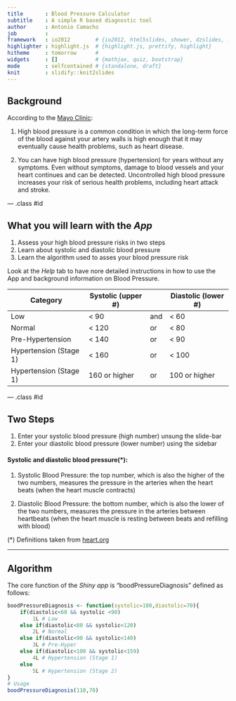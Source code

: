 ```yaml
---
title       : Blood Pressure Calculator
subtitle    : A simple R based diagnostic tool
author      : Antonio Camacho
job         : 
framework   : io2012        # {io2012, html5slides, shower, dzslides, ...}
highlighter : highlight.js  # {highlight.js, prettify, highlight}
hitheme     : tomorrow      # 
widgets     : []            # {mathjax, quiz, bootstrap}
mode        : selfcontained # {standalone, draft}
knit        : slidify::knit2slides
---
```


## Background
  
According to the [Mayo Clinic](http://www.mayoclinic.org/diseases-conditions/high-blood-pressure/basics/definition/con-20019580):
  
1. High blood pressure is a common condition in which the long-term force of the blood against your artery walls is high enough that it may eventually cause health problems, such as heart disease.
  
2. You can have high blood pressure (hypertension) for years without any symptoms. Even without symptoms, damage to blood vessels and your heart continues and can be detected. Uncontrolled high blood pressure increases your risk of serious health problems, including heart attack and stroke.

--- .class #id 

## What you will learn with the *App*
  
    
1. Assess your high blood pressure risks in two steps
2. Learn about systolic and diastolic blood pressure
3. Learn the algorithm used to asses your blood pressure risk
  
  
Look at the *Help* tab to have nore detailed instructions in how to use the
App and background information on Blood Pressure.

| Category               | Systolic (upper #) |   |Diastolic (lower #)|
|------------------------|--------------------|---|-------------------|
| Low                    |    < 90            |and|      < 60         |
| Normal                 |   < 120            | or|      < 80         |
| Pre-Hypertension       |   < 140            | or|      < 90         |
| Hypertension (Stage 1) |   < 160            | or|      < 100        |
| Hypertension (Stage 1) |     160  or higher | or|      100 or higher|
  

--- .class #id 
  
## Two Steps
  
1. Enter your systolic blood pressure (high number) unsung the slide-bar
2. Enter your diastolic blood pressure (lower number) using the sidebar



#### Systolic and diastolic blood pressure(*):

1. Systolic Blood Pressure: the top number, which is also the higher of the two numbers, measures the pressure in the arteries when the heart beats (when the heart muscle contracts)

1. Diastolic Blood Pressure: the bottom number, which is also the lower of the two numbers, measures the pressure in the arteries between heartbeats (when the heart muscle is resting between beats and refilling with blood)

(*) Definitions taken from [heart.org](http://www.heart.org/HEARTORG/Conditions/HighBloodPressure/AboutHighBloodPressure/Understanding-Blood-Pressure-Readings_UCM_301764_Article.jsp#.V7sVMZMrKfc)

--- 

## Algorithm

The core function of the *Shiny app* is "boodPressureDiagnosis" defined as 
follows:

```r
boodPressureDiagnosis <- function(systolic=100,diastolic=70){
    if(diastolic<60 && systolic <90)
        1L # Low
    else if(diastolic<80 && systolic<120)
        2L # Normal
    else if(diastolic<90 && systolic<140)
        3L # Pre-Hyper
    else if(diastolic<100 && systolic<159)
        4L # Hypertension (Stage 1)
    else
        5L # Hypertension (Stage 2)
}
# Usage
boodPressureDiagnosis(110,70)
```